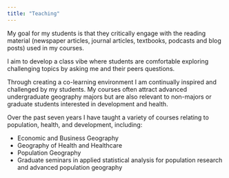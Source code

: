 ```yaml
---
title: "Teaching"
---
```


My goal for my students is that they critically engage with the reading material (newspaper articles, journal articles, textbooks, podcasts and blog posts) used in my courses. 

I aim to develop a class vibe where students are comfortable exploring challenging topics by asking me and their peers questions. 

Through creating a co-learning environment I am continually inspired and challenged by my students. My courses often attract advanced undergraduate geography majors but are also relevant to non-majors or graduate students interested in development and health. 

Over the past seven years I have taught a variety of courses relating to population, health, and development, including:

  - Economic and Business Geography
  - Geography of Health and Healthcare 
  - Population Geography 
  - Graduate seminars in applied statistical analysis for population research and advanced population geography

